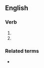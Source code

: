 {{also|æstivating}}

==English==

===Verb===
{{head|en|verb form}}

# {{present participle of|aestivate|lang=en|nocat=1}}
# {{alternative spelling of|estivating|lang=en}}

===Related terms===
* {{l|en|estivate}}